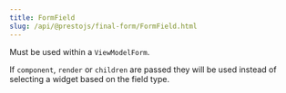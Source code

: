 ```yaml
---
title: FormField
slug: /api/@prestojs/final-form/FormField.html
---
```


Must be used within a `ViewModelForm`.

If `component`, `render` or `children` are passed they will be used instead of selecting a widget
based on the field type.

